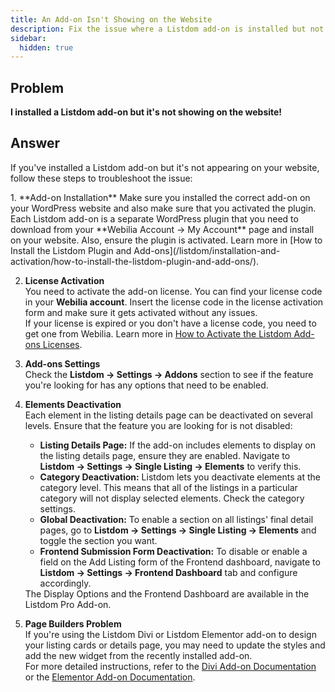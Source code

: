 ```yaml
---
title: An Add-on Isn't Showing on the Website
description: Fix the issue where a Listdom add-on is installed but not showing on your website.
sidebar:
  hidden: true
---
```



## Problem

**I installed a Listdom add-on but it's not showing on the website!**

## Answer

If you've installed a Listdom add-on but it's not appearing on your website, follow these steps to troubleshoot the issue:

<Steps>
1. **Add-on Installation**  
   Make sure you installed the correct add-on on your WordPress website and also make sure that you activated the plugin. Each Listdom add-on is a separate WordPress plugin that you need to download from your **Webilia Account → My Account** page and install on your website.  
   Also, ensure the plugin is activated. Learn more in [How to Install the Listdom Plugin and Add-ons](/listdom/installation-and-activation/how-to-install-the-listdom-plugin-and-add-ons/).

2. **License Activation**  
   You need to activate the add-on license. You can find your license code in your **Webilia account**. Insert the license code in the license activation form and make sure it gets activated without any issues.  
   If your license is expired or you don't have a license code, you need to get one from Webilia. Learn more in [How to Activate the Listdom Add-ons Licenses](/listdom/installation-and-activation/how-to-activate-the-listdom-addons-licenses/).

3. **Add-ons Settings**  
   Check the **Listdom → Settings → Addons** section to see if the feature you're looking for has any options that need to be enabled.

4. **Elements Deactivation**  
   Each element in the listing details page can be deactivated on several levels. Ensure that the feature you are looking for is not disabled:  
   - **Listing Details Page:** If the add-on includes elements to display on the listing details page, ensure they are enabled. Navigate to **Listdom → Settings → Single Listing → Elements** to verify this.  
   - **Category Deactivation:** Listdom lets you deactivate elements at the category level. This means that all of the listings in a particular category will not display selected elements. Check the category settings.  
   - **Global Deactivation:** To enable a section on all listings' final detail pages, go to **Listdom → Settings → Single Listing → Elements** and toggle the section you want.  
   - **Frontend Submission Form Deactivation:** To disable or enable a field on the Add Listing form of the Frontend dashboard, navigate to **Listdom → Settings → Frontend Dashboard** tab and configure accordingly.

   <Aside type="note">
   The Display Options and the Frontend Dashboard are available in the Listdom Pro Add-on.
   </Aside>

5. **Page Builders Problem**  
   If you're using the Listdom Divi or Listdom Elementor add-on to design your listing cards or details page, you may need to update the styles and add the new widget from the recently installed add-on.  
   For more detailed instructions, refer to the [Divi Add-on Documentation](/listdom/addons/divi/) or the [Elementor Add-on Documentation](/listdom/addons/elementor/).
</Steps>

